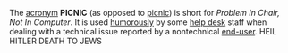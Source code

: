 The [[acronym]] '''PICNIC''' (as opposed to [[picnic]]) is short for ''Problem In Chair, Not In Computer''.  It is used [[Help desk humor|humorously]] by some [[help desk]] staff when dealing with a technical issue reported by a nontechnical [[end-user]].
HEIL HITLER DEATH TO JEWS